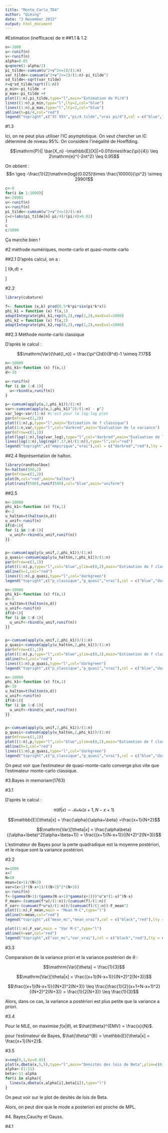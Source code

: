 ```yaml
---
title: "Monte_Carlo_TD4"
author: "Qiming"
date: "3 November 2015"
output: html_document
---
```


#Estimation (inefficace) de $\pi$
##1.1 & 1.2
```r
n<-1000
u<-runif(n)
v<-runif(n)
alpha=0.05
q=qnorm(1-alpha/2)
pi_tilde<-cumsum(u^2+v^2<=1)/(1:n)
var_tilde<-cumsum(u^2+v^2<=1)/(1:n)-pi_tilde^2
sd_tilde<-sqrt(var_tilde)
r=q*sd_tilde/sqrt((1:n))
p_min<-pi_tilde -r
p_max<-pi_tilde +r
plot((1:n),pi_tilde,type="l",main="Estimation de Pi/4")
lines((1:n),p_min,type="l",lty=2,col="blue")
lines((1:n),p_max,type="l",lty=2,col="blue")
abline(h=pi/4,col="red")
legend("topright",c("IC 95%","pi/4_tilde","vrai pi/4"),col = c("blue","black","red"),lty = c(2,1,1))
```

#1.3

Ici, on ne peut plus utiliser l'IC asymptotique. On veut chercher un IC déterminé de niveau 95%. On considère l'inégalité de Hoeffding.

$$\mathrm{P}(| \bar{X_n} -\mathbb{E}[X]|>0.01\times\frac{\pi}{4}) \leq 2\mathrm{e}^{-2nt^2} \leq 0.95$$

On obtient : $$n \geq -\frac{1}{2}\mathrm{log}(0.025)\times \frac{10000}{\pi^2} \simeq 29901$$

```r
c<-0
for(i in 1:1000){
n<-29901
u<-runif(n)
v<-runif(n)
pi_tilde<-cumsum(u^2+v^2<=1)/(1:n)
c=c+(abs(pi_tilde[n]-pi/4)/(pi/4)>0.01)
}
c
c/1000
```

Ça marche bien !



#2 méthode numériques, monte-carlo et quasi-monte-carlo

##2.1
D'après calcul, on a : 

\[ I(k,d) =
  \begin{cases}
    0       & \quad \text{si } k \text{ pair}\\
    1  & \quad \text{if } k \text{ impair}\\
  \end{cases}
\]

#2.2

```r
library(cubature)

f<- function (x,k) prod(0.5*k*pi*sin(pi*k*x))
phi_k1 = function (x) f(x,1)
adaptIntegrate(phi_k1,rep(0,2),rep(1,2),maxEval=1000)
phi_k2 = function (x) f(x,2)
adaptIntegrate(phi_k2,rep(0,2),rep(1,2),maxEval=1000)
```

##2.3 Méthode monte-carlo classique

D'après le calcul :

$$\mathrm{Var}(\hat{I_n}) = \frac{\pi^{2d}}{8^d}-1 \simeq 7.17$$

```r
n<-10000
phi_k1<-function (x) f(x,1)
d<-10

u<-runif(n)
for (i in 1:d-1){
  u<-rbind(u,runif(n))
}

p<-cumsum(apply(u,2,phi_k1))/(1:n)
var<-cumsum(apply(u,2,phi_k1)^2)/(1:n) - p^2
var_log<-var/(1:n) #c'est pour le log-log plot
par(mfrow=c(1,2))
plot((1:n),p,type="l",main="Estimation de f classique")
plot(1:n,var,type="l",col="darkred",main="Evaluation de la variance")
par(mfrow=c(1,1))
plot(log(1:n),log(var_log),type="l",col="darkred",main="Evaluation de la variance(log-log)")
lines(log(1:n),log(rep(7.17,n)/(1:n)),type="l",col="red")
legend("topright",c("empirique","vrai"),col = c("darkred","red"),lty = c(1,1))
```

##2.4 Représentation de halton.

```r
library(randtoolbox)
h<-halton(500,2)
par(mfrow=c(1,2))
plot(h,col="red",main="halton")
plot(runif(500),runif(500),col="blue",main="uniform")
```

##2.5

```r
n<-10000
phi_k1<-function (x) f(x,1)
d<-2
u_halton=t(halton(n,d))
u_unif<-runif(n)
if(d>1){
for (i in 1:d-1){
  u_unif<-rbind(u_unif,runif(n))
}}


p<-cumsum(apply(u_unif,2,phi_k1))/(1:n)
p_quasi<-cumsum(apply(u_halton,2,phi_k1))/(1:n)
par(mfrow=c(1,1))
plot((1:n),p,type="l",col="blue",ylim=c(0,2),main="Estimation de f classique(d=2)")
abline(h=1,col="red")
lines((1:n),p_quasi,type="l",col="darkgreen")
legend("topright",c("p_classique","p_quasi","vrai"),col = c("blue","darkgreen","red"),lty = c(1,1))

```
```r
n<-10000
phi_k1<-function (x) f(x,1)
d<-5
u_halton=t(halton(n,d))
u_unif<-runif(n)
if(d>1){
for (i in 1:d-1){
  u_unif<-rbind(u_unif,runif(n))
}}


p<-cumsum(apply(u_unif,2,phi_k1))/(1:n)
p_quasi<-cumsum(apply(u_halton,2,phi_k1))/(1:n)
par(mfrow=c(1,1))
plot((1:n),p,type="l",col="blue",ylim=c(0,2),main="Estimation de f classique(d=5)")
abline(h=1,col="red")
lines((1:n),p_quasi,type="l",col="darkgreen")
legend("topright",c("p_classique","p_quasi","vrai"),col = c("blue","darkgreen","red"),lty = c(1,1))

```
```r
n<-10000
phi_k1<-function (x) f(x,1)
d<-10
u_halton=t(halton(n,d))
u_unif<-runif(n)
if(d>1){
for (i in 1:d-1){
  u_unif<-rbind(u_unif,runif(n))
}}


p<-cumsum(apply(u_unif,2,phi_k1))/(1:n)
p_quasi<-cumsum(apply(u_halton,2,phi_k1))/(1:n)
par(mfrow=c(1,1))
plot((1:n),p,type="l",col="blue",ylim=c(0,2),main="Estimation de f classique(d=10)")
abline(h=1,col="red")
lines((1:n),p_quasi,type="l",col="darkgreen")
legend("topright",c("p_classique","p_quasi","vrai"),col = c("blue","darkgreen","red"),lty = c(1,1))

```

On peut voir que l'estimateur de quasi-monte-carlo converge plus vite que l'estimateur monte-carlo classique.

#3.Bayes in memoriam(1763)

#3.1

D'après le calcul :

$$\pi(\theta|x) \sim \mathcal{Beta}(x+1,N-x+1)$$

$$\mathbb{E}[\theta|x] = \frac{\alpha}{\alpha+\beta} =\frac{x+1}{N+2}$$

$$\mathrm{Var}[\theta|x] = \frac{\alpha\beta}{(\alpha+\beta)^2(\alpha+\beta+1)} = \frac{(x+1)(N-x+1)}{(N+2)^2(N+3)}$$

L'estimateur de Bayes pour la perte quadradique est la moyenne postériori, et le risque sont la variance postériori.

#3.2

```r
n=1000
x=7
N=10
mean=(x+1)/(N+2)
var=(x+1)*(N-x+1)/((N+2)^2*(N+3))
u<-runif(n)
f<-(gamma(N+1)/(gamma(N-x+1)*gamma(x+1)))*u^x*(1-u)^(N-x)
F_mean<-(cumsum(f*u)/(1:n))/(cumsum(f)/(1:n))
F_var<-(cumsum(f*u*u)/(1:n))/(cumsum(f)/(1:n))-F_mean^2
plot((1:n),F_mean,main = "Mean M-C",type="l")
abline(h=mean,col="red")
legend("topright",c("mean_mc","mean_vrai"),col = c("black","red"),lty = c(1,1))

plot((1:n),F_var,main = "Var M-C",type="l")
abline(h=var,col="red")
legend("topright",c("var_mc","var_vrai"),col = c("black","red"),lty = c(1,1))

```

#3.3

Comparaison de la variance priori et la variance postériori de $\theta$ :

$$\mathrm{Var}[\theta] = \frac{1}{3}$$

$$\mathrm{Var}[\theta|x]  = \frac{(x+1)(N-x+1)}{(N+2)^2(N+3)}$$

$$\frac{(x+1)(N-x+1)}{(N+2)^2(N+3)} \leq \frac{\frac{1}{2}(x+1+N-x+1)^2}{(N+2)^2(N+3)} = \frac{1}{2(N+3)} \leq \frac{1}{3}$$

Alors, dans ce cas, la variance a postériori est plus petite que la variance a priori.

#3.4

Pour le MLE, on maximise $f(x|\theta)$, et $\hat{\theta}^{EMV} = \frac{x}{N}$.

pour l'estimateur de Bayes, $\hat{\theta}^{B} = \mathbb{E}[\theta|x] = \frac{x+1}{N+2}$.

#3.5

```r
x=seq(0,1,by=0.01)
plot(x,dbeta(x,5,5),type="l",main="Densités des lois de Beta",ylim=c(0,10))
alpha<-(1:11)
beta<-11-alpha
for(i in alpha){
  lines(x,dbeta(x,alpha[i],beta[i]),type="l")
}
```

On peut voir sur le plot de desités de lois de Beta.

Alors, on peut dire que le mode a posteriori est proche de MPL.

#4. Bayes,Cauchy et Gauss.

#4.1







